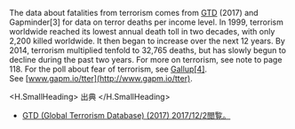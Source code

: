 The data about fatalities from terrorism comes from [GTD](http://www.gapm.io/xgtdb17) (2017) and Gapminder[3] for data on terror deaths per income level. In 1999, terrorism worldwide reached its lowest annual death toll in two decades, with only 2,200 killed worldwide. It then began to increase over the next 12 years. By 2014, terrorism multiplied tenfold to 32,765 deaths, but has slowly begun to decline during the past two years. For more on terrorism, see note to page 118. For the poll about fear of terrorism, see [Gallup[4]](http://gapm.io/xgal17). See [www.gapm.io/tter](http://www.gapm.io/tter).

<H.SmallHeading>
  出典
</H.SmallHeading>

- [GTD (Global Terrorism Database) (2017) 2017/12/2閲覧。](http://www.gapm.io/xgtdb17)
